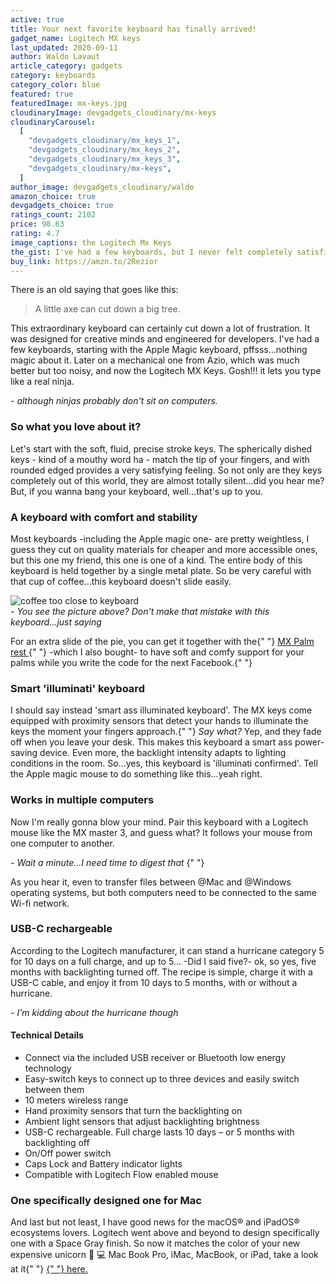 ```yaml
---
active: true
title: Your next favorite keyboard has finally arrived!
gadget_name: Logitech MX keys
last_updated: 2020-09-11
author: Waldo Lavaut
article_category: gadgets
category: keyboards
category_color: blue
featured: true
featuredImage: mx-keys.jpg
cloudinaryImage: devgadgets_cloudinary/mx-keys
cloudinaryCarousel:
  [
    "devgadgets_cloudinary/mx_keys_1",
    "devgadgets_cloudinary/mx_keys_2",
    "devgadgets_cloudinary/mx_keys_3",
    "devgadgets_cloudinary/mx-keys",
  ]
author_image: devgadgets_cloudinary/waldo
amazon_choice: true
devgadgets_choice: true
ratings_count: 2102
price: 98.63
rating: 4.7
image_captions: the Logitech Mx Keys
the_gist: I've had a few keyboards, but I never felt completely satisfied with any of them, so after buying the MX master 2S -recommended by Wes Bos- mouse I discovered they also have a keyboard for programmers.
buy_link: https://amzn.to/2Rezior
---
```


<article className="mt-12 text-lg prose max-w-sm md:max-w-none text-cool-gray-500">
<p>There is an old saying that goes like this: </p>
<blockquote style={{color: "#475569"}} className="text-base">A little axe can cut down a big tree.</blockquote>
<p> This extraordinary keyboard can certainly cut down a lot of frustration. It was designed for creative minds and engineered for developers. I've had a few keyboards, starting with the Apple Magic keyboard, pffsss...nothing magic about it. Later on a mechanical one from Azio, which was much better but too noisy, and now the Logitech MX Keys. Gosh!!! it lets you type like a real ninja.</p>
  
<em className="text-base font-semibold text-cool-gray-600"> - although ninjas probably don't sit on computers.</em>

<h3>So what you love about it?</h3>
<p>
  Let's start with the soft, fluid, precise stroke keys. The spherically dished
  keys - kind of a mouthy word ha - match the tip of your fingers, and with
  rounded edged provides a very satisfying feeling. So not only are they keys
  completely out of this world, they are almost totally silent...did you hear
  me? But, if you wanna bang your keyboard, well...that's up to you.
</p>

<h3>A keyboard with comfort and stability</h3>
<p>
  Most keyboards -including the Apple magic one- are pretty weightless, I guess
  they cut on quality materials for cheaper and more accessible ones, but this
  one my friend, this one is one of a kind. The entire body of this keyboard is
  held together by a single metal plate. So be very careful with that cup of
  coffee...this keyboard doesn't slide easily.
</p>

<div className="my-8 flex justify-center items-center">
  <img
    className="rounded-lg shadow-lg h-72"
    alt="coffee too close to keyboard"
    src="https://images.unsplash.com/photo-1580457617759-49d7198681a2?ixlib=rb-1.2.1&ixid=eyJhcHBfaWQiOjEyMDd9&auto=format&fit=crop&w=634&q=80 "
  />
</div>

<em className="text-base font-semibold text-cool-gray-600">
  - You see the picture above? Don't make that mistake with this keyboard...just
  saying
</em>

<p>
  For an extra slide of the pie, you can get it together with the{" "}
  <a
    style={{ textDecoration: "underline", color: "#F47481" }}
    href="https://amzn.to/2GQ5KeN"
    target="\_blank"
    rel="noreferrer"
  >
    MX Palm rest
  </a>{" "}
  -which I also bought- to have soft and comfy support for your palms while you
  write the code for the next Facebook.{" "}
</p>

<Carousel carousel={props.carousel} />

<h3>Smart 'illuminati' keyboard</h3>
<p>
  I should say instead 'smart ass illuminated keyboard'. The MX keys come
  equipped with proximity sensors that detect your hands to illuminate the keys
  the moment your fingers approach.{" "}
  <em className="text-base font-semibold text-cool-gray-600">Say what?</em> Yep,
  and they fade off when you leave your desk. This makes this keyboard a smart
  ass power-saving device. Even more, the backlight intensity adapts to lighting
  conditions in the room. So...yes, this keyboard is 'illuminati confirmed'.
  Tell the Apple magic mouse to do something like this...yeah right.
</p>

<h3>Works in multiple computers</h3>
<p>
  Now I'm really gonna blow your mind. Pair this keyboard with a Logitech mouse
  like the MX master 3, and guess what? It follows your mouse from one computer
  to another.
</p>
<em className="text-base font-semibold text-cool-gray-600">
  - Wait a minute...I need time to digest that
</em>{" "}

<p>
  As you hear it, even to transfer files between @Mac and @Windows operating
  systems, but both computers need to be connected to the same Wi-fi network.
</p>

<BlogSecondaryImage carousel={props.carousel} />

<h3>USB-C rechargeable</h3>
<p>
  According to the Logitech manufacturer, it can stand a hurricane category 5
  for 10 days on a full charge, and up to 5... -Did I said five?- ok, so yes,
  five months with backlighting turned off. The recipe is simple, charge it with
  a USB-C cable, and enjoy it from 10 days to 5 months, with or without a
  hurricane.
</p>

<em className="text-base font-semibold text-cool-gray-600">
  - I'm kidding about the hurricane though
</em>

<h4>Technical Details</h4>

<ul>
<li>
  Connect via the included USB receiver or Bluetooth low energy technology
</li>

<li>
  Easy-switch keys to connect up to three devices and easily switch between them
</li>

<li>10 meters wireless range</li>

<li>Hand proximity sensors that turn the backlighting on</li>

<li>Ambient light sensors that adjust backlighting brightness</li>

<li>
  USB-C rechargeable. Full charge lasts 10 days – or 5 months with backlighting
  off
</li>

<li>On/Off power switch</li>

<li>Caps Lock and Battery indicator lights</li>

<li>Compatible with Logitech Flow enabled mouse</li>
</ul>

<h3>One specifically designed one for Mac</h3>

<p>
  And last but not least, I have good news for the macOS® and iPadOS® ecosystems
  lovers. Logitech went above and beyond to design specifically one with a Space
  Gray finish. So now it matches the color of your new expensive unicorn 🦄 💻
  Mac Book Pro, iMac, MacBook, or iPad, take a look at it{" "}
  <span>
    <a
      style={{ textDecoration: "underline", color: "#F47481" }}
      href="https://www.logitech.com/en-us/products/keyboards/mx-keys-mac-wireless-keyboard.920-009552.html"
      target="\_blank"
      rel="noreferrer"
    >
      {" "}
      here.
    </a>
  </span>
</p>

</article>
